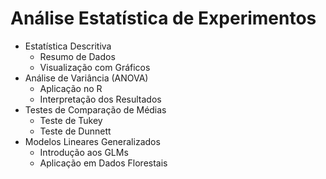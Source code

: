# Análise Estatística de Experimentos

   - Estatística Descritiva
     - Resumo de Dados
     - Visualização com Gráficos
   - Análise de Variância (ANOVA)
     - Aplicação no R
     - Interpretação dos Resultados
   - Testes de Comparação de Médias
     - Teste de Tukey
     - Teste de Dunnett
   - Modelos Lineares Generalizados
     - Introdução aos GLMs
     - Aplicação em Dados Florestais
